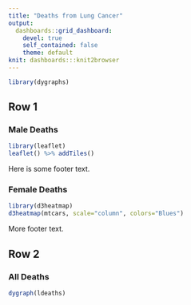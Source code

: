 ```yaml
---
title: "Deaths from Lung Cancer"
output: 
  dashboards::grid_dashboard: 
    devel: true
    self_contained: false
    theme: default 
knit: dashboards:::knit2browser
---
```


```r
library(dygraphs)
```

## Row 1

### Male Deaths {data-col=3}

```r
library(leaflet)
leaflet() %>% addTiles()
```

Here is some footer text.

### Female Deaths {data-col=2}

```r
library(d3heatmap)
d3heatmap(mtcars, scale="column", colors="Blues")
```

More footer text.

## Row 2

### All Deaths

```r
dygraph(ldeaths)
```

